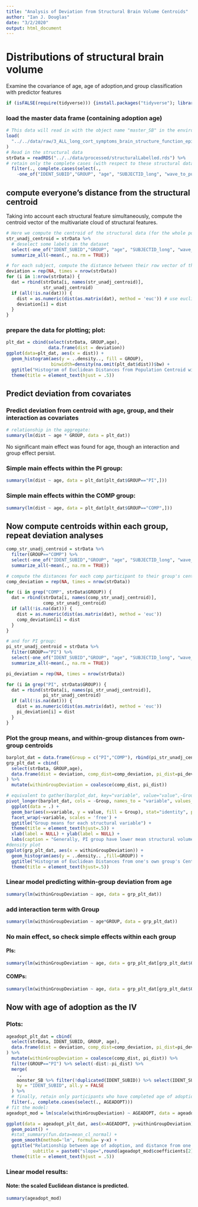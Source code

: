 ```yaml
---
title: "Analysis of Deviation from Structural Brain Volume Centroids"
author: "Ian J. Douglas"
date: "3/2/2020"
output: html_document
---
```


# Distributions of structural brain volume
Examine the covariance of age, age of adoption,and group classification with predictor features
```r
if (isFALSE(require(tidyverse))) {install.packages("tidyverse"); library(tidyverse)} else library(tidyverse)
```

### load the master data frame (containing adoption age)
```r
# This data will read in with the object name "master_SB" in the environment
load(
  "../../data/raw/3_ALL_long_cort_symptoms_brain_structure_function_epi_ages4-19_2019-05-15.Rdata"
)
# Read in the structural data
strData = readRDS("../../data/processed/structuralLabelled.rds") %>%
# retain only the complete cases (with respect to these structural data; ignoring some labels in filtering)
  filter(., complete.cases(select(.,
    -one_of("IDENT_SUBID","GROUP", "age", "SUBJECTID_long", "wave_to_pull", "cbcl_totprob_t"))))
```

## compute everyone's distance from the structural centroid
Taking into account each structural feature simultaneously, compute the centroid vector of the multivariate cloud of structural features.
```r
# Here we compute the centroid of the structural data (for the whole population):
str_unadj_centroid = strData %>% 
  # deselect some labels in the dataset
  select(-one_of("IDENT_SUBID","GROUP", "age", "SUBJECTID_long", "wave_to_pull", "cbcl_totprob_t")) %>%
  summarize_all(~mean(., na.rm = TRUE))

# for each subject, compute the distance between their row vector of the same variables, and the centroid
deviation = rep(NA, times = nrow(strData))
for (i in 1:nrow(strData)) {
  dat = rbind(strData[i, names(str_unadj_centroid)],
              str_unadj_centroid)
  if (all(!is.na(dat))) {
    dist = as.numeric(dist(as.matrix(dat), method = 'euc')) # use euclidean distance
    deviation[i] = dist
  }
}
```

### prepare the data for plotting; plot:
```r
plt_dat = cbind(select(strData, GROUP,age), 
                data.frame(dist = deviation))
ggplot(data=plt_dat, aes(x = dist)) +
  geom_histogram(aes(y = ..density.., fill = GROUP), 
                 binwidth=density(na.omit(plt_dat$dist))$bw) +
  ggtitle("Histogram of Euclidean Distances from Population Centroid within each Group") +
  theme(title = element_text(hjust = .5))
```

## Predict deviation from covariates
### Predict deviation from centroid with age, group, and their interaction as covariates
```r
# relationship in the aggregate:
summary(lm(dist ~ age * GROUP, data = plt_dat))
```

No significant main effect was found for age, though an interaction and group effect persist.

### Simple main effects within the PI group:
```r
summary(lm(dist ~ age, data = plt_dat[plt_dat$GROUP=="PI",]))
```

### Simple main effects within the COMP group:
```r
summary(lm(dist ~ age, data = plt_dat[plt_dat$GROUP=="COMP",]))
```

## Now compute centroids within each group, repeat deviation analyses
```r
comp_str_unadj_centroid = strData %>%
  filter(GROUP=="COMP") %>%
  select(-one_of("IDENT_SUBID","GROUP", "age", "SUBJECTID_long", "wave_to_pull", "cbcl_totprob_t")) %>%
  summarize_all(~mean(., na.rm = TRUE))

# compute the distances for each comp participant to their group's centroid
comp_deviation = rep(NA, times = nrow(strData))

for (i in grep("COMP", strData$GROUP)) {
  dat = rbind(strData[i, names(comp_str_unadj_centroid)],
              comp_str_unadj_centroid)
  if (all(!is.na(dat))) {
    dist = as.numeric(dist(as.matrix(dat), method = 'euc'))
    comp_deviation[i] = dist
  }
}

# and for PI group:
pi_str_unadj_centroid = strData %>%
  filter(GROUP=="PI") %>%
  select(-one_of("IDENT_SUBID","GROUP", "age", "SUBJECTID_long", "wave_to_pull", "cbcl_totprob_t")) %>%
  summarize_all(~mean(., na.rm = TRUE))

pi_deviation = rep(NA, times = nrow(strData))

for (i in grep("PI", strData$GROUP)) {
  dat = rbind(strData[i, names(pi_str_unadj_centroid)],
              pi_str_unadj_centroid)
  if (all(!is.na(dat))) {
    dist = as.numeric(dist(as.matrix(dat), method = 'euc'))
    pi_deviation[i] = dist
  }
}
```

### Plot the group means, and within-group distances from own-group centroids
```r
barplot_dat = data.frame(Group = c("PI","COMP"), rbind(pi_str_unadj_centroid, comp_str_unadj_centroid))
grp_plt_dat = cbind(
  select(strData, GROUP,age), 
  data.frame(dist = deviation, comp_dist=comp_deviation, pi_dist=pi_deviation)
) %>%
  mutate(withinGroupDeviation = coalesce(comp_dist, pi_dist))

# equivalent to gather(barplot_dat, key="variable", value="value",-Group) %>%
pivot_longer(barplot_dat, cols = -Group, names_to = "variable", values_to = "value") %>%
  ggplot(data = .) +
  geom_bar(aes(x=variable, y = value, fill = Group), stat="identity", position ='dodge') +
  facet_wrap(~variable, scales = 'free') +
  ggtitle("Group means for each structural variable") +
  theme(title = element_text(hjust=.5)) +
  xlab(label = NULL) + ylab(label = NULL) +
  labs(caption = "Generally, PI group have lower mean structural volume, with some exceptions")
#density plot
ggplot(grp_plt_dat, aes(x = withinGroupDeviation)) +
  geom_histogram(aes(y = ..density.. ,fill=GROUP)) +
  ggtitle("Histogram of Euclidean Distances from one's own group's Centroid by Group")  +
  theme(title = element_text(hjust=.5))
```

### Linear model predicting within-group deviation from age
```r
summary(lm(withinGroupDeviation ~ age, data = grp_plt_dat))
```

### add interaction term with Group
```r
summary(lm(withinGroupDeviation ~ age*GROUP, data = grp_plt_dat))
```

### No main effect, so check simple effects within each group
#### PIs:
```r
summary(lm(withinGroupDeviation ~ age, data = grp_plt_dat[grp_plt_dat$GROUP=="PI",]))
```
#### COMPs:
```r
summary(lm(withinGroupDeviation ~ age, data = grp_plt_dat[grp_plt_dat$GROUP=="COMP",]))
```


## Now with age of adoption as the IV
### Plots:
```r
ageadopt_plt_dat = cbind(
  select(strData, IDENT_SUBID, GROUP, age), 
  data.frame(dist = deviation, comp_dist=comp_deviation, pi_dist=pi_deviation)
) %>%
  mutate(withinGroupDeviation = coalesce(comp_dist, pi_dist)) %>%
  filter(GROUP=="PI") %>% select(-dist:-pi_dist) %>%
  merge(
    .,
    monster_SB %>% filter(!duplicated(IDENT_SUBID)) %>% select(IDENT_SUBID, AGEADOPT),
    by = "IDENT_SUBID", all.y = FALSE
  ) %>%
  # finally, retain only participants who have completed age of adoption data:
  filter(., complete.cases(select(., AGEADOPT)))
# fit the model:
ageadopt_mod = lm(scale(withinGroupDeviation) ~ AGEADOPT, data = ageadopt_plt_dat)

ggplot(data = ageadopt_plt_dat, aes(x=AGEADOPT, y=withinGroupDeviation)) +
  geom_point() +
  #stat_summary(fun.data=mean_cl_normal) +
  geom_smooth(method='lm', formula= y~x) +
  ggtitle("Relationship between age of adoption, and distance from one's own group's centroid",
          subtitle = paste0("slope=",round(ageadopt_mod$coefficients[2], 4)," (n.s.)")) +
  theme(title = element_text(hjust = .5))
```

### Linear model results:
#### Note: the scaled Euclidean distance is predicted.
```r
summary(ageadopt_mod)
```


